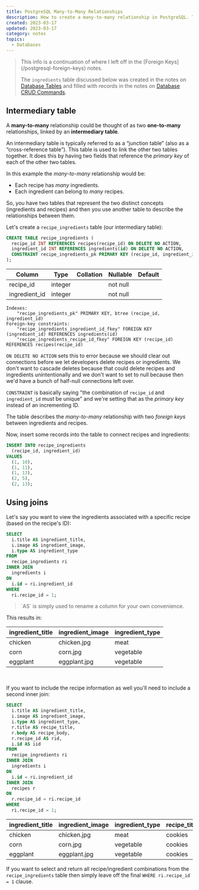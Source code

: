 ```yaml
---
title: PostgreSQL Many-to-Many Relationships
description: How to create a many-to-many relationship in PostgreSQL. This is a continuation of the notes on Foreign Keys.
created: 2023-03-17
updated: 2023-03-17
category: notes
topics:
  - Databases
---
```


<blockquote className="info">
  This info is a continuation of where I left off in the [Foreign
  Keys](/postgresql-foreign-keys) notes.

The `ingredients` table discussed below was created in the notes on [Database Tables](/postgresql-databases-and-tables#create-a-table) and filled with records in the notes on [Database CRUD Commands](/postgresql-crud-commands#multiple-records).

</blockquote>

## Intermediary table

A **many-to-many** relationship could be thought of as two **one-to-many** relationships, linked by an **intermediary table**.

An intermediary table is typically referred to as a “junction table” (also as a “cross-reference table”). This table is used to link the other two tables together. It does this by having two fields that reference the _primary key_ of each of the other two tables.

In this example the _many-to-many_ relationship would be:

- Each recipe has _many_ ingredients.
- Each ingredient can belong to _many_ recipes.

So, you have two tables that represent the two distinct concepts (ingredients and recipes) and then you use another table to describe the relationships between them.

Let's create a `recipe_ingredients` table (our intermediary table):

```sql
CREATE TABLE recipe_ingredients (
  recipe_id INT REFERENCES recipes(recipe_id) ON DELETE NO ACTION,
  ingredient_id INT REFERENCES ingredients(id) ON DELETE NO ACTION,
  CONSTRAINT recipe_ingredients_pk PRIMARY KEY (recipe_id, ingredient_id)
);
```

| Column        | Type    | Collation | Nullable | Default |
| ------------- | ------- | --------- | -------- | ------- |
| recipe_id     | integer |           | not null |
| ingredient_id | integer |           | not null |

```console
Indexes:
    "recipe_ingredients_pk" PRIMARY KEY, btree (recipe_id, ingredient_id)
Foreign-key constraints:
    "recipe_ingredients_ingredient_id_fkey" FOREIGN KEY (ingredient_id) REFERENCES ingredients(id)
    "recipe_ingredients_recipe_id_fkey" FOREIGN KEY (recipe_id) REFERENCES recipes(recipe_id)
```

`ON DELETE NO ACTION` sets this to error because we should clear out connections before we let developers delete recipes or ingredients. We don't want to cascade deletes because that could delete recipes and ingredients unintentionally and we don't want to set to null because then we'd have a bunch of half-null connections left over.

`CONSTRAINT` is basically saying "the combination of `recipe_id` and `ingredient_id` must be unique" and we're setting that as the _primary key_ instead of an incrementing ID.

The table describes the _many-to-many_ relationship with two _foreign keys_ between ingredients and recipes.

Now, insert some records into the table to connect recipes and ingredients:

```sql
INSERT INTO recipe_ingredients
  (recipe_id, ingredient_id)
VALUES
  (1, 10),
  (1, 11),
  (1, 13),
  (2, 5),
  (2, 13);
```

## Using joins

Let's say you want to view the ingredients associated with a specific recipe (based on the recipe's ID):

```sql
SELECT
  i.title AS ingredient_title,
  i.image AS ingredient_image,
  i.type AS ingredient_type
FROM
  recipe_ingredients ri
INNER JOIN
  ingredients i
ON
  i.id = ri.ingredient_id
WHERE
  ri.recipe_id = 1;
```

<blockquote className="attention">
  `AS` is simply used to rename a column for your own convenience.
</blockquote>

This results in:

| ingredient_title | ingredient_image | ingredient_type |
| ---------------- | ---------------- | --------------- |
| chicken          | chicken.jpg      | meat            |
| corn             | corn.jpg         | vegetable       |
| eggplant         | eggplant.jpg     | vegetable       |

<br />

If you want to include the recipe information as well you'll need to include a second inner join:

```sql
SELECT
  i.title AS ingredient_title,
  i.image AS ingredient_image,
  i.type AS ingredient_type,
  r.title AS recipe_title,
  r.body AS recipe_body,
  r.recipe_id AS rid,
  i.id AS iid
FROM
  recipe_ingredients ri
INNER JOIN
  ingredients i
ON
  i.id = ri.ingredient_id
INNER JOIN
  recipes r
ON
  r.recipe_id = ri.recipe_id
WHERE
  ri.recipe_id = 1;
```

| ingredient_title | ingredient_image | ingredient_type | recipe_title | recipe_body | rid | iid |
| ---------------- | ---------------- | --------------- | ------------ | ----------- | --- | --- |
| chicken          | chicken.jpg      | meat            | cookies      | very yummy  | 1   | 10  |
| corn             | corn.jpg         | vegetable       | cookies      | very yummy  | 1   | 11  |
| eggplant         | eggplant.jpg     | vegetable       | cookies      | very yummy  | 1   | 13  |

If you want to select and return all recipe/ingredient combinations from the `recipe_ingredients` table then simply leave off the final `WHERE ri.recipe_id = 1` clause.
